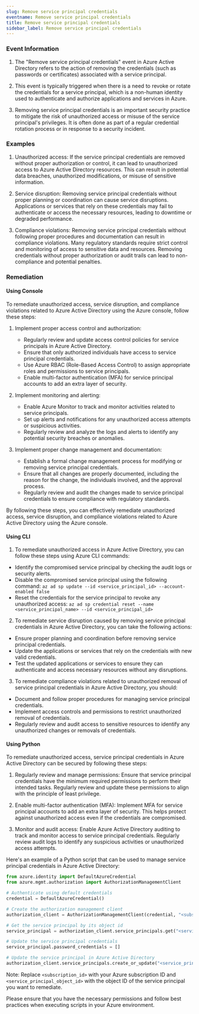 ```yaml
--- 
slug: Remove service principal credentials
eventname: Remove service principal credentials
title: Remove service principal credentials
sidebar_label: Remove service principal credentials
---
```

                       
### Event Information

1. The "Remove service principal credentials" event in Azure Active Directory refers to the action of removing the credentials (such as passwords or certificates) associated with a service principal.

2. This event is typically triggered when there is a need to revoke or rotate the credentials for a service principal, which is a non-human identity used to authenticate and authorize applications and services in Azure.

3. Removing service principal credentials is an important security practice to mitigate the risk of unauthorized access or misuse of the service principal's privileges. It is often done as part of a regular credential rotation process or in response to a security incident.


### Examples

1. Unauthorized access: If the service principal credentials are removed without proper authorization or control, it can lead to unauthorized access to Azure Active Directory resources. This can result in potential data breaches, unauthorized modifications, or misuse of sensitive information.

2. Service disruption: Removing service principal credentials without proper planning or coordination can cause service disruptions. Applications or services that rely on these credentials may fail to authenticate or access the necessary resources, leading to downtime or degraded performance.

3. Compliance violations: Removing service principal credentials without following proper procedures and documentation can result in compliance violations. Many regulatory standards require strict control and monitoring of access to sensitive data and resources. Removing credentials without proper authorization or audit trails can lead to non-compliance and potential penalties.

### Remediation

#### Using Console

To remediate unauthorized access, service disruption, and compliance violations related to Azure Active Directory using the Azure console, follow these steps:

1. Implement proper access control and authorization:
   - Regularly review and update access control policies for service principals in Azure Active Directory.
   - Ensure that only authorized individuals have access to service principal credentials.
   - Use Azure RBAC (Role-Based Access Control) to assign appropriate roles and permissions to service principals.
   - Enable multi-factor authentication (MFA) for service principal accounts to add an extra layer of security.

2. Implement monitoring and alerting:
   - Enable Azure Monitor to track and monitor activities related to service principals.
   - Set up alerts and notifications for any unauthorized access attempts or suspicious activities.
   - Regularly review and analyze the logs and alerts to identify any potential security breaches or anomalies.

3. Implement proper change management and documentation:
   - Establish a formal change management process for modifying or removing service principal credentials.
   - Ensure that all changes are properly documented, including the reason for the change, the individuals involved, and the approval process.
   - Regularly review and audit the changes made to service principal credentials to ensure compliance with regulatory standards.

By following these steps, you can effectively remediate unauthorized access, service disruption, and compliance violations related to Azure Active Directory using the Azure console.

#### Using CLI

1. To remediate unauthorized access in Azure Active Directory, you can follow these steps using Azure CLI commands:

- Identify the compromised service principal by checking the audit logs or security alerts.
- Disable the compromised service principal using the following command:
  `az ad sp update --id <service_principal_id> --account-enabled false`
- Reset the credentials for the service principal to revoke any unauthorized access:
  `az ad sp credential reset --name <service_principal_name> --id <service_principal_id>`

2. To remediate service disruption caused by removing service principal credentials in Azure Active Directory, you can take the following actions:

- Ensure proper planning and coordination before removing service principal credentials.
- Update the applications or services that rely on the credentials with new valid credentials.
- Test the updated applications or services to ensure they can authenticate and access necessary resources without any disruptions.

3. To remediate compliance violations related to unauthorized removal of service principal credentials in Azure Active Directory, you should:

- Document and follow proper procedures for managing service principal credentials.
- Implement access controls and permissions to restrict unauthorized removal of credentials.
- Regularly review and audit access to sensitive resources to identify any unauthorized changes or removals of credentials.

#### Using Python

To remediate unauthorized access, service principal credentials in Azure Active Directory can be secured by following these steps:

1. Regularly review and manage permissions: Ensure that service principal credentials have the minimum required permissions to perform their intended tasks. Regularly review and update these permissions to align with the principle of least privilege.

2. Enable multi-factor authentication (MFA): Implement MFA for service principal accounts to add an extra layer of security. This helps protect against unauthorized access even if the credentials are compromised.

3. Monitor and audit access: Enable Azure Active Directory auditing to track and monitor access to service principal credentials. Regularly review audit logs to identify any suspicious activities or unauthorized access attempts.

Here's an example of a Python script that can be used to manage service principal credentials in Azure Active Directory:

```python
from azure.identity import DefaultAzureCredential
from azure.mgmt.authorization import AuthorizationManagementClient

# Authenticate using default credentials
credential = DefaultAzureCredential()

# Create the authorization management client
authorization_client = AuthorizationManagementClient(credential, "<subscription_id>")

# Get the service principal by its object id
service_principal = authorization_client.service_principals.get("<service_principal_object_id>")

# Update the service principal credentials
service_principal.password_credentials = []

# Update the service principal in Azure Active Directory
authorization_client.service_principals.create_or_update("<service_principal_object_id>", service_principal)
```

Note: Replace `<subscription_id>` with your Azure subscription ID and `<service_principal_object_id>` with the object ID of the service principal you want to remediate.

Please ensure that you have the necessary permissions and follow best practices when executing scripts in your Azure environment.


 